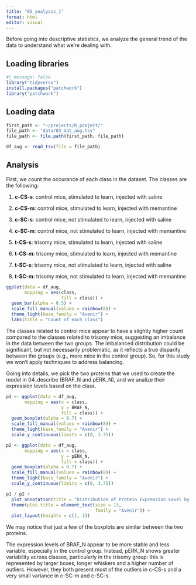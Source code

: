 ```yaml
---
title: "05_analysis_1"
format: html
editor: visual
---
```


Before going into descriptive statistics, we analyze the general trend of the data to understand what we're dealing with.

## Loading libraries

```r
#| message: false
library("tidyverse")
install.packages("patchwork")
library("patchwork")
```

## Loading data

```r
first_path <- "~/projects/R_project/"
file_path <- "data/03_dat_aug.tsv" 
file_path <- file.path(first_path, file_path)

df_aug <- read_tsv(file = file_path)
```

## Analysis

First, we count the occurance of each class in the dataset. The classes are the following:

1.  **c-CS-s**: control mice, stimulated to learn, injected with saline

2.  **c-CS-m**: control mice, stimulated to learn, injected with memantine

3.  **c-SC-s**: control mice, not stimulated to learn, injected with saline

4.  **c-SC-m**: control mice, not stimulated to learn, injected with memantine

5.  **t-CS-s**: trisomy mice, stimulated to learn, injected with saline

6.  **t-CS-m**: trisomy mice, stimulated to learn, injected with memantine

7.  **t-SC-s**: trisomy mice, not stimulated to learn, injected with saline

8.  **t-SC-m**: trisomy mice, not stimulated to learn, injected with memantine

```r
ggplot(data = df_aug,
       mapping = aes(class, 
                     fill = class)) +
  geom_bar(alpha = 0.5) +
  scale_fill_manual(values = rainbow(8)) +
  theme_light(base_family = "Avenir") +
  labs(title = "Count of each class")
```

The classes related to control mice appear to have a slightly higher count compared to the classes related to trisomy mice, suggesting an imbalance in the data between the two groups. The imbalanced distribution could be significant, but not necessarily problematic, as it reflects a true disparity between the groups (e.g., more mice in the control group). So, for this study we won't apply techniques to address balancing.

Going into details, we pick the two proteins that we used to create the model in 04_describe (BRAF_N and pERK_N), and we analize their expression levels based on the class.

```r
p1 <- ggplot(data = df_aug,
       mapping = aes(x = class,
                     y = BRAF_N,
                     fill = class)) +
  geom_boxplot(alpha = 0.7) +
  scale_fill_manual(values = rainbow(8)) +
  theme_light(base_family = "Avenir") +
  scale_y_continuous(limits = c(0, 3.75))

p2 <- ggplot(data = df_aug,
       mapping = aes(x = class,
                     y = pERK_N,
                     fill = class)) +
  geom_boxplot(alpha = 0.7) +
  scale_fill_manual(values = rainbow(8)) +
  theme_light(base_family = "Avenir") +
  scale_y_continuous(limits = c(0, 3.75))

p1 / p2 +
  plot_annotation(title = "Distribution of Protein Expression Level by Class") &
  theme(plot.title = element_text(size = 15, 
                                  family = "Avenir")) + 
  plot_layout(heights = c(1, 1))
```

We may notice that just a few of the boxplots are similar between the two proteins.

The expression levels of BRAF_N appear to be more stable and less variable, especially in the control group. Instead, pERK_N shows greater variability across classes, particularly in the trisomy group: this is represented by larger boxes, longer whiskers and a higher number of outliers. However, they both present most of the outliers in c-CS-s and a very small variance in c-SC-m and c-SC-s.
